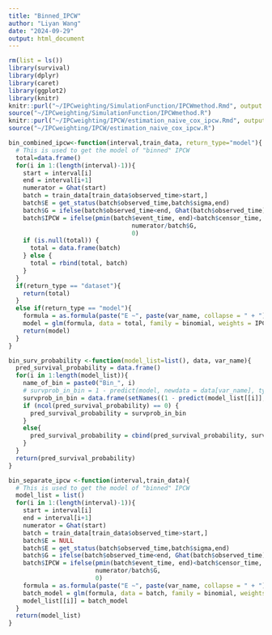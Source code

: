 ```yaml
---
title: "Binned_IPCW"
author: "Liyan Wang"
date: "2024-09-29"
output: html_document
---
```

```r
rm(list = ls())
library(survival)
library(dplyr)
library(caret)
library(ggplot2)
library(knitr)
knitr::purl("~/IPCweighting/SimulationFunction/IPCWmethod.Rmd", output = "~/IPCweighting/SimulationFunction/IPCWmethod.R")
source("~/IPCweighting/SimulationFunction/IPCWmethod.R")
knitr::purl("~/IPCweighting/IPCW/estimation_naive_cox_ipcw.Rmd", output = "~/IPCweighting/IPCW/estimation_naive_cox_ipcw.R")
source("~/IPCweighting/IPCW/estimation_naive_cox_ipcw.R")
```

```r
bin_combined_ipcw<-function(interval,train_data, return_type="model"){
  # This is used to get the model of "binned" IPCW
  total=data.frame()
  for(i in 1:(length(interval)-1)){
    start = interval[i]
    end = interval[i+1]
    numerator = Ghat(start)
    batch = train_data[train_data$observed_time>start,]
    batch$E = get_status(batch$observed_time,batch$sigma,end)
    batch$G = ifelse(batch$observed_time<end, Ghat(batch$observed_time),Ghat(end))
    batch$IPCW = ifelse(pmin(batch$event_time, end)<batch$censor_time, 
                                  numerator/batch$G, 
                                  0)
    if (is.null(total)) {
      total = data.frame(batch)
    } else {
      total = rbind(total, batch)
    }
  }
  if(return_type == "dataset"){
    return(total)
  }
  else if(return_type == "model"){
    formula = as.formula(paste("E ~", paste(var_name, collapse = " + ")))
    model = glm(formula, data = total, family = binomial, weights = IPCW)
    return(model)
  }
}
```

```r
bin_surv_probability <-function(model_list=list(), data, var_name){
  pred_survival_probability = data.frame()
  for(i in 1:length(model_list)){
    name_of_bin = paste0("Bin_", i)
    # survprob_in_bin = 1 - predict(model, newdata = data[var_name], type = "response")
    survprob_in_bin = data.frame(setNames((1 - predict(model_list[[i]], newdata = data[var_name], type = "response")), name_of_bin))
    if (ncol(pred_survival_probability) == 0) {
      pred_survival_probability = survprob_in_bin
    }
    else{
      pred_survival_probability = cbind(pred_survival_probability, survprob_in_bin)
    }
  }
  return(pred_survival_probability)
}
```

```r
bin_separate_ipcw <-function(interval,train_data){
  # This is used to get the model of "binned" IPCW
  model_list = list()
  for(i in 1:(length(interval)-1)){
    start = interval[i]
    end = interval[i+1]
    numerator = Ghat(start)
    batch = train_data[train_data$observed_time>start,]
    batch$E = NULL
    batch$E = get_status(batch$observed_time,batch$sigma,end)
    batch$G = ifelse(batch$observed_time<end, Ghat(batch$observed_time),Ghat(end))
    batch$IPCW = ifelse(pmin(batch$event_time, end)<batch$censor_time, 
                        numerator/batch$G, 
                        0)
    formula = as.formula(paste("E ~", paste(var_name, collapse = " + ")))
    batch_model = glm(formula, data = batch, family = binomial, weights = IPCW)
    model_list[[i]] = batch_model
  }
  return(model_list)
}
```





